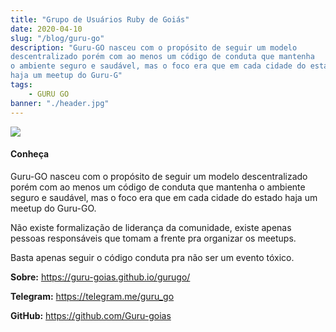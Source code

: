 ```yaml
---
title: "Grupo de Usuários Ruby de Goiás"
date: 2020-04-10
slug: "/blog/guru-go"
description: "Guru-GO nasceu com o propósito de seguir um modelo 
descentralizado porém com ao menos um código de conduta que mantenha 
o ambiente seguro e saudável, mas o foco era que em cada cidade do estado
haja um meetup do Guru-G"
tags:
    - GURU GO
banner: "./header.jpg"
---
```


![](./header.jpg)

#### Conheça

Guru-GO nasceu com o propósito de seguir um modelo descentralizado 
porém com ao menos um código de conduta que mantenha o ambiente 
seguro e saudável, mas o foco era que em cada cidade do estado 
haja um meetup do Guru-GO.

Não existe formalização de liderança da comunidade,
existe apenas pessoas responsáveis que tomam a frente
pra organizar os meetups.

Basta apenas seguir o código conduta pra não ser um evento tóxico.

**Sobre:** https://guru-goias.github.io/gurugo/

**Telegram:** https://telegram.me/guru_go 

**GitHub:** https://github.com/Guru-goias
